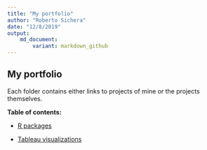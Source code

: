 ---
title: "My portfolio"
author: "Roberto Sichera"
date: "12/8/2019"
output:     
    md_document:
        variant: markdown_github
---


## My portfolio


Each folder contains either links to projects of mine or the projects themselves.



**Table of contents:**

* [R packages](https://github.com/rhobis/Portfolio/tree/master/r-packages)

* [Tableau visualizations](https://github.com/rhobis/Portfolio/tree/master/tableau)

